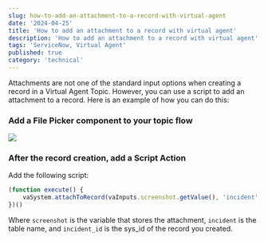 ```yaml
---
slug: how-to-add-an-attachment-to-a-record-with-virtual-agent
date: '2024-04-25'
title: 'How to add an attachment to a record with virtual agent'
description: 'How to add an attachment to a record with virtual agent'
tags: 'ServiceNow, Virtual Agent'
published: true
category: 'technical'
---
```



Attachments are not one of the standard input options when creating a record in a Virtual Agent Topic. However, you can use a script to add an attachment to a record. Here is an example of how you can do this:

<Steps>

### Add a File Picker component to your topic flow

![](./images/20240425061801.png)

### After the record creation, add a Script Action

Add the following script:

```javascript
(function execute() {
    vaSystem.attachToRecord(vaInputs.screenshot.getValue(), 'incident', vaInputs.incident_id);
})()
```

Where `screenshot` is the variable that stores the attachment, `incident` is the table name, and `incident_id` is the sys_id of the record you created.

</Steps>